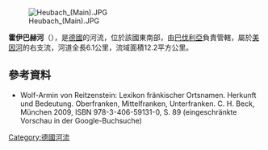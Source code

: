 {{Multiple issues|
{{Expand language|1=de|time=2020-08-25T13:02:44+00:00}}
{{Onesource|time=2020-08-25T13:02:44+00:00}}
}}
[[Image:Heubach_(Main).JPG|right]]

{{Coord|49|43|29|N|9|13|6.5|E|display=title}}

'''霍伊巴赫河'''（{{lang-de|Heubach}}），是[[德國|德國]]的河流，位於該國東南部，由[[巴伐利亞|巴伐利亞]]負責管轄，屬於[[美因河|美因河]]的右支流，河道全長6.1公里，流域面積12.2平方公里。

==參考資料==
* Wolf-Armin von Reitzenstein: Lexikon fränkischer Ortsnamen. Herkunft und Bedeutung. Oberfranken, Mittelfranken, Unterfranken. C. H. Beck, München 2009, ISBN 978-3-406-59131-0, S. 89 (eingeschränkte Vorschau in der Google-Buchsuche)

{{Germany-geo-stub}}
[[Category:德國河流|Category:德國河流]]